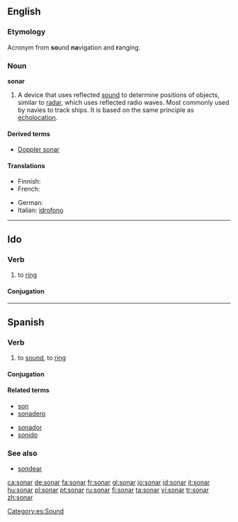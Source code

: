 {{also|Sonar|soñar}}
==English==

===Etymology===
{{wikipedia}}
Acronym from '''so'''und '''na'''vigation and '''r'''anging.

===Noun===
'''sonar'''

# A device that uses reflected [[sound]] to determine positions of objects, similar to [[radar]], which uses reflected radio waves.   Most commonly used by navies to track ships.  It is based on the same principle as [[echolocation]].

====Derived terms====
* [[Doppler sonar]]

====Translations====
{{trans-top|device}}
* Finnish: {{t-|fi|kaikuluotain}}
* French: {{t+|fr|sonar|m}}
{{trans-mid}}
* German: {{t-|de|Sonar|n}}
* Italian: [[idrofono]] {{m}}
{{trans-bottom}}

----

==Ido==
===Verb===
{{infl|io|verb}}
# to [[ring]]

====Conjugation====
{{io-verb-conj|son}}

----

==Spanish==

===Verb===
{{es-verb|son|ar|pres=sueno}}

# to [[sound]], to [[ring]]

====Conjugation====
{{es-conj-ar (o-ue)|s|n}}

====Related terms====
{{top2}}
* [[son]]
* [[sonadero]]
{{mid2}}
* [[sonador]]
* [[sonido]]
{{bottom2}}

===See also===
* [[sondear]]

[[Category:es:Sound]]

[[ca:sonar]]
[[de:sonar]]
[[fa:sonar]]
[[fr:sonar]]
[[gl:sonar]]
[[io:sonar]]
[[id:sonar]]
[[it:sonar]]
[[hu:sonar]]
[[pl:sonar]]
[[pt:sonar]]
[[ru:sonar]]
[[fi:sonar]]
[[ta:sonar]]
[[vi:sonar]]
[[tr:sonar]]
[[zh:sonar]]